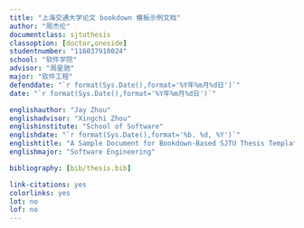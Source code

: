 ```yaml
---
title: "上海交通大学论文 bookdown 模板示例文档"
author: "周杰伦"
documentclass: sjtuthesis
classoption: [doctor,oneside]
studentnumber: "116037910024"
school: "软件学院"
advisor: "周星驰"
major: "软件工程"
defenddate: "`r format(Sys.Date(),format='%Y年%m月%d日')`"
date: "`r format(Sys.Date(),format='%Y年%m月%d日')`"

englishauthor: "Jay Zhou"
englishadvisor: "Xingchi Zhou"
englishinstitute: "School of Software"
englishdate: "`r format(Sys.Date(),format='%b. %d, %Y')`"
englishtitle: "A Sample Document for Bookdown-Based SJTU Thesis Template"
englishmajor: "Software Engineering"

bibliography: [bib/thesis.bib]

link-citations: yes
colorlinks: yes
lot: no
lof: no
---
```

